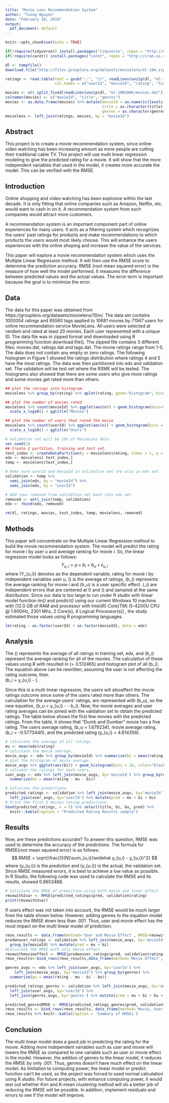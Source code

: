 ---
title: "Movie Lens Recommendation System"
author: "Tuong Nguyen"
date: "February 18, 2019"
output:
  pdf_document: default
---

```{r setup, include=FALSE}
knitr::opts_chunk$set(echo = TRUE)
```
```{r, include=FALSE}
if(!require(tidyverse)) install.packages("tidyverse", repos = "http://cran.us.r-project.org")
if(!require(caret)) install.packages("caret", repos = "http://cran.us.r-project.org")

dl <- tempfile()
download.file("http://files.grouplens.org/datasets/movielens/ml-10m.zip", dl)

ratings <- read.table(text = gsub("::", "\t", readLines(unzip(dl, "ml-10M100K/ratings.dat"))),
                      col.names = c("userId", "movieId", "rating", "timestamp"))

movies <- str_split_fixed(readLines(unzip(dl, "ml-10M100K/movies.dat")), "\\::", 3)
colnames(movies) <- c("movieId", "title", "genres")
movies <- as.data.frame(movies) %>% mutate(movieId = as.numeric(levels(movieId))[movieId],
                                           title = as.character(title),
                                           genres = as.character(genres))
movielens <- left_join(ratings, movies, by = "movieId")
```
## Abstract
This project is to create a movie recommendation system, since online video watching has been increasing amount as more people are cutting their traditional cable TV.  This project will use multi linear regression modeling to give the predicted rating for a movie.  It will show that the more independent variables that used in the model, it creates more accurate the model.  This can be verified with the RMSE.  

## Introduction
Online shopping and video watching has been explosive within the last decade.  It is only fitting that online companies such as Amazon, Netflix, etc. would want to cash in on it.  A recommendation system from such companies would attract more customers.

A recommendation system is an important component part of online experiences for many users.  It acts as a filtering system which recognizes the users' past ratings for products and make recommendations to which products the users would most likely choose.  This will enhance the users experiences with the online shoping and increase the value of the services.

This paper will explore a movie recommendation system which uses the Multiple Linear Regression method.  It will then use the RMSE score to determine the prediction accuracy.  RMSE (root mean squared error) is the measure of how well the model performed.  It measures the difference between predicted values and the actual values.  The error term is important because the goal is to minimize the error.

## Data
The data for this paper was obtained from https://grouplens.org/datasets/movielens/10m/.  The data set contains *1000054* ratings and *95580* tags applied to *10681* movies by *71567* users for online recommendation service MovieLens.  All users were selected at random and rated at least 20 movies.  Each user represented with a unique ID.  The data file was in zipped format and downloaded using R programming function download.file().  The zipped file contains 3 different files: movies.dat, ratings.dat and tags.dat.  The movie ratings range from 1-5.  The data does not contain any empty or zero ratings.  The following histogram in Figure 1 showed the ratings distribution where ratings 4 and 5 have the most ratings.  The data was then partitioned into edx and validation set.  The validation will be test set where the RSME will be tested.  The histograms also showed that there are some users who give more ratings and some movies get rated more than others.
```{r, echo=FALSE, out.height="3in", out.width="0.48\\textwidth", fig.align='center', fig.show='hold', fig.cap="MovieLens Ratings/movies/users distributions" }
## plot the ratings into histogram.
movielens %>% group_by(rating) %>% qplot(rating, geom="histogram", bins = 5, data = ., color ="black", xlab="Rating", ylab="Count")

## plot the number of movies rated
movielens %>% count(movieId) %>% ggplot(aes(n)) + geom_histogram(bins=50, color = "black") +
  scale_x_log10() + ggtitle("Movies")

## plot the number of users that rated the movie
movielens %>% count(userId) %>% ggplot(aes(n)) + geom_histogram(bins = 50, color = "black") +
  scale_x_log10() + ggtitle("Users")

```

```{r, include=FALSE }
# Validation set will be 10% of MovieLens data
set.seed(1)
## Create 2 partition, training and test set.
test_index <- createDataPartition(y = movielens$rating, times = 1, p = 0.1, list = FALSE)
edx <- movielens[-test_index,]
temp <- movielens[test_index,]

# Make sure userId and movieId in validation set are also in edx set
validation <- temp %>% 
  semi_join(edx, by = "movieId") %>%
  semi_join(edx, by = "userId")

# Add rows removed from validation set back into edx set
removed <- anti_join(temp, validation)
edx <- rbind(edx, removed)

rm(dl, ratings, movies, test_index, temp, movielens, removed)
```

## Methods
This paper will concentrate on the Multiple Linear Regression method to build the movie recommendation system.  The model will predict the rating for movie *i* by user *u* and average ranking for movie *i*.  So, the linear regression model looks as follows:
  $$Y_{u,i} = \mu + b_i + b_u + \epsilon_{u,i}$$
where \(Y_{u,i}\) denotes as the dependent variable, rating for movie *i* by independent variables user *u*, \(\mu\) is the average of ratings, \(b_i\) represents the average ranking for movie *i* and \(b_u\) is a user specific effect. \(\epsilon_i\) are independent errors that are centered at 0 and \(\mu\) and sampled at the same distribution.  Since our data is too large to run under R studio with linear model function *lm()* and *predict()* using our current Windows 10 machine with [12.0 GB of RAM and processor with Intel(R) Core(TM) i5-4200U CPU @ 1.60GHz, 2301 Mhz, 2 Core(s), 4 Logical Processor(s)]
, the study estimated those values using R programming languages.
```{r, eval = FALSE}
lm(rating ~ as.factor(userId) + as.factor(movieId), data = edx)
```
## Analysis
The \(\mu\) represents the average of all ratings in training set, edx, and \(b_i\) represent the average ranking for all of the movies.  The calculation of these values using R with resulted in \(\mu = 3.512465\) and histogram plot of all \(b_i\).  The equation above can be rewritten, assuming the user is not affecting the rating outcome, then  
\(\widehat b_i = y_{u,i} - \widehat \mu\). 

Since this is a multi linear regression, the users will alsoaffect the movie ratings outcome since some of the users rated more than others.  The calculation for the average users' ratings, are represented with \(b_u\), so the new equation, \(\widehat b_u = y_{u,i} - \widehat \mu - \widehat b_i\). Now, the movie averages and user rating averages can be joined with the validation set to obtain the predicted ratings.  The table below shows the first few movies with the predicted ratings. From the table, it shows that "Dumb and Dumber" movie has a five rating.  The users average rating, \(b_u = 1.679234\), movie average rating, \(b_i = -0.5773440\), and the predicted rating \(y_{u,i} = 4.614356\).
```{r averageuser, echo = FALSE, out.height="3in", out.width="0.48\\textwidth", fig.align='center', fig.show='hold', fig.cap="Movie Averages distributions" }
# calculate the average of all ratings.
mu <- mean(edx$rating)
# calculate the movie average.
movie_avgs <- edx %>% group_by(movieId) %>% summarize(bi = mean(rating - mu))
# plot the histogram of movie average.
movie_avgs %>% ggplot(aes(bi)) + geom_histogram(bins = 10, color="black")
# calcuate the ratings for each users.
user_avgs <- edx %>% left_join(movie_avgs, by='movieId') %>% group_by(userId) %>%
  summarize(bu = mean(rating - mu - bi))

# Calculate the predictions.
predicted_ratings <- validation %>% left_join(movie_avgs, by='movieId') %>%
  left_join(user_avgs, by='userId') %>% mutate(pred = mu + bi + bu)
# Print the first 5 movies rating predictions.
head(predicted_ratings, n = 5) %>% select(title, bi, bu, pred) %>% 
  knitr::kable(caption = "Predicted Rating Results sample")
```

## Results
Now, are these predictions accurate?  To answer this question, RMSE was used to determine the accuracy of the predictions.  The formula for RMSE(root mean squared error) is as follows:
$$ RMSE = \sqrt{\frac{1}{N}\sum_{u,i}(\widehat y_{u,i} - y_{u,i})^2} $$
where \(\widehat y_{u,i}\) is the prediction and \(y_{u.i}\) is the actual, the validation set.  Since RMSE measured errors, it is best to achieve a low value as possible.  In R Studio, the following code was used to calculate the RMSE and its results, showed 0.8653488.

```{r}
# Calculate the RMSE of prediction using both movie and fuser effect
rmsewith2var <- RMSE(predicted_ratings$pred, validation$rating)
print(rmsewith2var)
```

If users effect was not taken into account, the RMSE would be much larger from the table shown below.  However, adding genres to the equation model reduces the RMSE down less than .001.  Thus, user and movie effect has the most impact on the multi linear model of prediction.

```{r, echo=FALSE, fig.align='center', fig.show='hold', message=FALSE, warning=FALSE}
rmse_results <- data_frame(method='User and Movie Effect', RMSE=rmsewith2var)
predwouser_ratings <- validation %>% left_join(movie_avgs, by='movieId') %>%
  group_by(movieId) %>% mutate(pred = mu + bi)
#Calculate the RMSE with only movie effect.
rmsewithmovieeffect <- RMSE(predwouser_ratings$pred, validation$rating)
rmse_results<-bind_rows(rmse_results,data_frame(method='Movie Effect', RMSE=rmsewithmovieeffect))

genres_avgs <- edx %>% left_join(user_avgs, by='userId') %>% 
    left_join(movie_avgs, by='movieId') %>% group_by(genres) %>%
  summarize(gu = mean(rating - mu - bi - bu))

predicted_ratings_genres <- validation %>% left_join(movie_avgs, by='movieId') %>%
  left_join(user_avgs, by='userId') %>%
  left_join(genres_avgs, by='genres') %>% mutate(pred = mu + bi + bu + gu)

predicted_genresRMSE <- RMSE(predicted_ratings_genres$pred, validation$rating)
rmse_results <- bind_rows(rmse_results, data_frame(method='Movie, User, and Genres Effect', RMSE=predicted_genresRMSE))
rmse_results %>% knitr::kable(caption = 'Summary of RMSEs')
```

## Conclusion
The multi linear model does a good job in predicting the rating for the movie.  Adding more independent variables such as user and movie will lowers the RMSE as compared to one variable such as user or movie effect in the model.  However, the additon of genres to the linear model, it reduces the RMSE by only .001.  Thus, genres doesn't have much effect on the linear model.  As limitation to computing power, the linear model or predict function can't be used, so the project was forced to used normal calculation using R studio.  For future projects, with enhance computing power, it would test out whether *Knn* and K-mean clustering method will do a better job of reducing the RMSE will be possible.  In addition, implement residuals and errors to see if the model will improve.